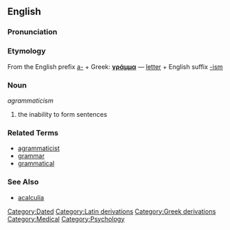 ==English==

===Pronunciation===
{{substub}}

===Etymology===
From the English prefix [[a-]] + Greek: '''[[γράμμα]]''' &mdash; [[letter]] + English suffix [[-ism]]

===Noun===
''agrammaticism''

# the inability to form sentences

===Related Terms===
* [[agrammaticist]]
* [[grammar]]
* [[grammatical]]

===See Also===
* [[acalculia]]

[[Category:Dated]]
[[Category:Latin derivations]]
[[Category:Greek derivations]]
[[Category:Medical]]
[[Category:Psychology]]